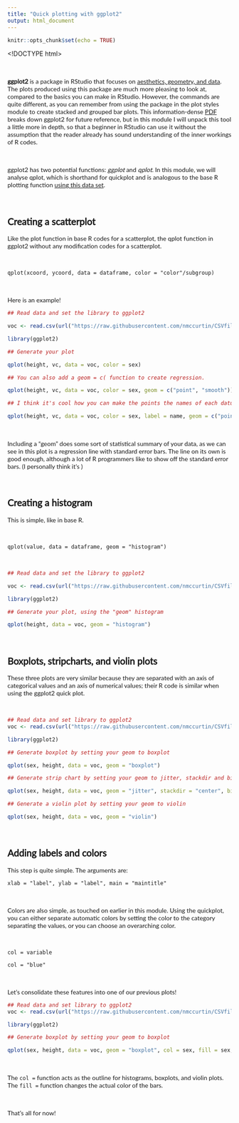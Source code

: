 ```yaml
---
title: "Quick plotting with ggplot2"
output: html_document
---
```


```r
knitr::opts_chunk$set(echo = TRUE)
```
<!DOCTYPE html>
<html>
<head>
<meta name="viewport" content="width=device-width, initial-scale=1">
<style>

/* latin-ext */
@font-face {
  font-family: 'Lato';
  font-style: normal;
  font-weight: 400;
  src: local('Lato Regular'), local('Lato-Regular'), url(https://fonts.gstatic.com/s/lato/v14/S6uyw4BMUTPHjxAwXiWtFCfQ7A.woff2) format('woff2');
  unicode-range: U+0100-024F, U+0259, U+1E00-1EFF, U+2020, U+20A0-20AB, U+20AD-20CF, U+2113, U+2C60-2C7F, U+A720-A7FF;
}
/* latin */
@font-face {
  font-family: 'Lato';
  font-style: normal;
  font-weight: 400;
  src: local('Lato Regular'), local('Lato-Regular'), url(https://fonts.gstatic.com/s/lato/v14/S6uyw4BMUTPHjx4wXiWtFCc.woff2) format('woff2');
  unicode-range: U+0000-00FF, U+0131, U+0152-0153, U+02BB-02BC, U+02C6, U+02DA, U+02DC, U+2000-206F, U+2074, U+20AC, U+2122, U+2191, U+2193, U+2212, U+2215, U+FEFF, U+FFFD;
}

p {
  font-family: 'Lato', sans-serif;
}

h1 {
  font-family: 'Lato', sans-serif;
}

.list {
  font-family: 'Lato', sans-serif;
}

</style>
</head>
<body>
<div class="list">
<br>


**ggplot2** is a package in RStudio that focuses on <u>aesthetics, geometry, and data</u>. The plots produced using this package are much more pleasing to look at, compared to the basics you can make in RStudio. However, the commands are quite different, as you can remember from using the package in the plot styles module to create stacked and grouped bar plots. This information-dense [PDF](https://www.rstudio.com/wp-content/uploads/2015/03/ggplot2-cheatsheet.pdf) breaks down ggplot2 for future reference, but in this module I will unpack this tool a little more in depth, so that a beginner in RStudio can use it without the assumption that the reader already has sound understanding of the inner workings of R codes.

<br>

ggplot2 has two potential functions: *ggplot* and *qplot*. In this module, we will analyse qplot, which is shorthand for quickplot and is analogous to the base R plotting function [using this data set](https://raw.githubusercontent.com/nmccurtin/CSVfilesbiostats/master/vc%20(1).csv).

<br>

## Creating a scatterplot

Like the plot function in base R codes for a scatterplot, the qplot function in ggplot2 without any modification codes for a scatterplot.

<br>

```
qplot(xcoord, ycoord, data = dataframe, color = "color"/subgroup)
```

<br>

Here is an example!

```r
## Read data and set the library to ggplot2

voc <- read.csv(url("https://raw.githubusercontent.com/nmccurtin/CSVfilesbiostats/master/vc%20(1).csv"))

library(ggplot2)

## Generate your plot

qplot(height, vc, data = voc, color = sex)

## You can also add a geom = c( function to create regression.

qplot(height, vc, data = voc, color = sex, geom = c("point", "smooth"))

## I think it's cool how you can make the points the names of each datum using the geom function!

qplot(height, vc, data = voc, color = sex, label = name, geom = c("point", "text"))
```

<br>

Including a "geom" does some sort of statistical summary of your data, as we can see in this plot is a regression line with standard error bars. The line on its own is good enough, although a lot of R programmers like to show off the standard error bars. (I personally think it's )

<br>

## Creating a histogram

This is simple, like in base R.

<br>

```
qplot(value, data = dataframe, geom = "histogram")
```

<br>

```r
## Read data and set the library to ggplot2

voc <- read.csv(url("https://raw.githubusercontent.com/nmccurtin/CSVfilesbiostats/master/vc%20(1).csv"))

library(ggplot2)

## Generate your plot, using the "geom" histogram

qplot(height, data = voc, geom = "histogram")
```

<br>

## Boxplots, stripcharts, and violin plots

These three plots are very similar because they are separated with an axis of categorical values and an axis of numerical values; their R code is similar when using the ggplot2 quick plot.

<br>

```r
## Read data and set library to ggplot2
voc <- read.csv(url("https://raw.githubusercontent.com/nmccurtin/CSVfilesbiostats/master/vc%20(1).csv"))

library(ggplot2)

## Generate boxplot by setting your geom to boxplot

qplot(sex, height, data = voc, geom = "boxplot")

## Generate strip chart by setting your geom to jitter, stackdir and binaxis are used to create a jitter

qplot(sex, height, data = voc, geom = "jitter", stackdir = "center", binaxis = "y")

## Generate a violin plot by setting your geom to violin

qplot(sex, height, data = voc, geom = "violin")
```

<br>

## Adding labels and colors

This step is quite simple. The arguments are:

```
xlab = "label", ylab = "label", main = "maintitle"
```

<br>

Colors are also simple, as touched on earlier in this module. Using the quickplot, you can either separate automatic colors by setting the color to the category separating the values, or you can choose an overarching color.

<br>

```
col = variable
```

```
col = "blue"
```

<br>

Let's consolidate these features into one of our previous plots!

```r
## Read data and set library to ggplot2
voc <- read.csv(url("https://raw.githubusercontent.com/nmccurtin/CSVfilesbiostats/master/vc%20(1).csv"))

library(ggplot2)

## Generate boxplot by setting your geom to boxplot

qplot(sex, height, data = voc, geom = "boxplot", col = sex, fill = sex, xlab = "Sex of Participant", ylab = "Vital Capacity (mL)", main = "Vital Capacity and Sex of BIO-203 Students")
```

<br>

The `col = ` function acts as the outline for histograms, boxplots, and violin plots. The `fill =` function changes the actual color of the bars.

<br>

That's all for now!

</div>
</body>
</html>